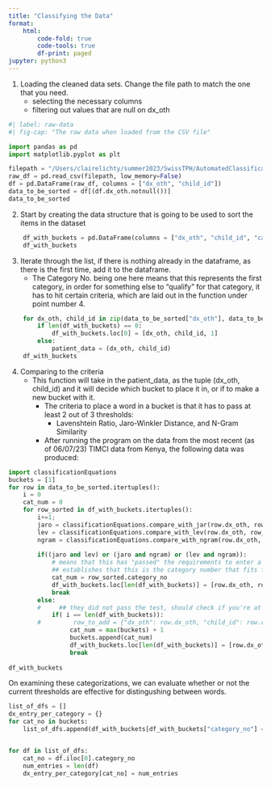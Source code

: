 ```yaml
---
title: "Classifying the Data"
format:
    html:
        code-fold: true 
        code-tools: true
        df-print: paged
jupyter: python3 
---
```


1. Loading the cleaned data sets. Change the file path to match the one that you need. 
    - selecting the necessary columns 
    - filtering out values that are null on dx_oth

```python
#| label: raw-data 
#| fig-cap: "The raw data when loaded from the CSV file"

import pandas as pd
import matplotlib.pyplot as plt

filepath = "/Users/clairelichty/summer2023/SwissTPH/AutomatedClassification/02_timci_day0_data.csv"
raw_df = pd.read_csv(filepath, low_memory=False)
df = pd.DataFrame(raw_df, columns = ["dx_oth", "child_id"])
data_to_be_sorted = df[(df.dx_oth.notnull())]
data_to_be_sorted
```

2. Start by creating the data structure that is going to be used to sort the items in the dataset 


```python
    df_with_buckets = pd.DataFrame(columns = ["dx_oth", "child_id", "category_no"])
    df_with_buckets
```

3. Iterate through the list, if there is nothing already in the dataframe, as there is the first time, add it to the dataframe. 
    - The Category No. being one here means that this represents the first category, in order for something else to "qualify" for that category, it has to hit certain criteria, which are laid out in the function under point number 4. 

```python
    for dx_oth, child_id in zip(data_to_be_sorted["dx_oth"], data_to_be_sorted["child_id"]):
        if len(df_with_buckets) == 0: 
            df_with_buckets.loc[0] = [dx_oth, child_id, 1]
        else: 
            patient_data = (dx_oth, child_id)
    df_with_buckets
```

4. Comparing to the criteria
    - This function will take in the patient_data, as the tuple (dx_oth, child_id) and it will decide which bucket to place it in, or if to make a new bucket with it. 
        - The criteria to place a word in a bucket is that it has to pass at least 2 out of 3 thresholds: 
            - Lavenshtein Ratio, Jaro-Winkler Distance, and N-Gram Similarity
        - After running the program on the data from the most recent (as of 06/07/23) TIMCI data from Kenya, the following data was produced: 

```python
import classificationEquations 
buckets = [1]
for row in data_to_be_sorted.itertuples():
    i = 0
    cat_num = 0
    for row_sorted in df_with_buckets.itertuples():
        i+=1; 
        jaro = classificationEquations.compare_with_jar(row.dx_oth, row_sorted.dx_oth)
        lev = classificationEquations.compare_with_lev(row.dx_oth, row_sorted.dx_oth)
        ngram = classificationEquations.compare_with_ngram(row.dx_oth, row_sorted.dx_oth)         
        
        if((jaro and lev) or (jaro and ngram) or (lev and ngram)):
            # means that this has "passed" the requirements to enter a bucket. 
            ## establishes that this is the category number that fits for this data. Have to check with the rest of the category. 
            cat_num = row_sorted.category_no 
            df_with_buckets.loc[len(df_with_buckets)] = [row.dx_oth, row.child_id, cat_num]
            break 
        else:
        #     ## they did not pass the test, should check if you're at the end of the list.
            if( i == len(df_with_buckets)):
        #         row_to_add = {"dx_oth": row.dx_oth, "child_id": row.child_id, "category_no": row_sorted.category_no + 1}
                 cat_num = max(buckets) + 1
                 buckets.append(cat_num)
                 df_with_buckets.loc[len(df_with_buckets)] = [row.dx_oth, row.child_id, cat_num]
                 break
            
df_with_buckets
```

On examining these categorizations, we can evaluate whether or not the current thresholds are effective for distingushing between words. 

``` python
list_of_dfs = []
dx_entry_per_category = {}
for cat_no in buckets:
    list_of_dfs.append(df_with_buckets[df_with_buckets["category_no"] == cat_no])


for df in list_of_dfs:    
    cat_no = df.iloc[0].category_no 
    num_entries = len(df)
    dx_entry_per_category[cat_no] = num_entries

```